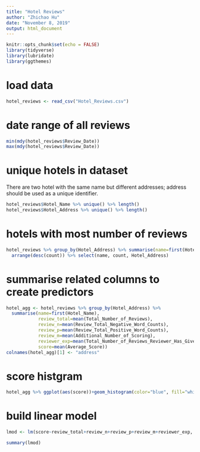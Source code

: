 ```yaml
---
title: "Hotel Reviews"
author: "Zhichao Hu"
date: "November 8, 2019"
output: html_document
---
```


```r
knitr::opts_chunk$set(echo = FALSE)
library(tidyverse)
library(lubridate)
library(ggthemes)
```
# load data
```r
hotel_reviews <- read_csv("Hotel_Reviews.csv")
```
# date range of all reviews
```r
min(mdy(hotel_reviews$Review_Date))
max(mdy(hotel_reviews$Review_Date))
```

# unique hotels in dataset
There are two hotel with the same name but different addresses; address should be used as a unique identifier.
```r
hotel_reviews$Hotel_Name %>% unique() %>% length()
hotel_reviews$Hotel_Address %>% unique() %>% length()
```

# hotels with most number of reviews
```r
hotel_reviews %>% group_by(Hotel_Address) %>% summarise(name=first(Hotel_Name), count=n()) %>% 
  arrange(desc(count)) %>% select(name, count, Hotel_Address)

```

# summarise related columns to create predictors
```r
hotel_agg <- hotel_reviews %>% group_by(Hotel_Address) %>% 
  summarise(name=first(Hotel_Name), 
            review_total=mean(Total_Number_of_Reviews), 
            review_n=mean(Review_Total_Negative_Word_Counts),
            review_p=mean(Review_Total_Positive_Word_Counts), 
            review_m=mean(Additional_Number_of_Scoring),
            reviewer_exp=mean(Total_Number_of_Reviews_Reviewer_Has_Given),
            score=mean(Average_Score))
colnames(hotel_agg)[1] <- "address"
```

# score histgram
```r
hotel_agg %>% ggplot(aes(score))+geom_histogram(color="blue", fill="white")+theme_bw()
```

# build linear model
```r
lmod <- lm(score~review_total+review_n+review_p+review_m+reviewer_exp, hotel_agg)
```

```r
summary(lmod)
```

```r

```


